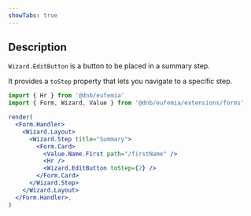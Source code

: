 ```yaml
---
showTabs: true
---
```


## Description

`Wizard.EditButton` is a button to be placed in a summary step.

It provides a `toStep` property that lets you navigate to a specific step.

```jsx
import { Hr } from '@dnb/eufemia'
import { Form, Wizard, Value } from '@dnb/eufemia/extensions/forms'

render(
  <Form.Handler>
    <Wizard.Layout>
      <Wizard.Step title="Summary">
        <Form.Card>
          <Value.Name.First path="/firstName" />
          <Hr />
          <Wizard.EditButton toStep={2} />
        </Form.Card>
      </Wizard.Step>
    </Wizard.Layout>
  </Form.Handler>,
)
```

